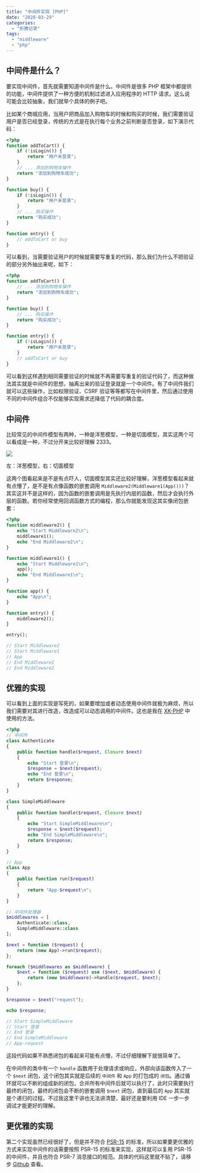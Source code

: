 ```yaml
---
title: "中间件实现 [PHP]"
date: "2020-03-29"
categories:
  - "折腾记录"
tags:
  - "middleware"
  - "php"
---
```


## 中间件是什么？

要实现中间件，首先就需要知道中间件是什么。中间件是很多 PHP 框架中都提供的功能，中间件提供了一种方便的机制过滤进入应用程序的 HTTP 请求。这么说可能会比较抽象，我们就举个具体的例子吧。

比如某个商城应用，当用户把商品加入购物车的时候和购买的时候，我们需要验证用户是否已经登录，传统的方式是在执行每个业务之前判断是否登录，如下演示代码：

```php
<?php
function addToCart() {
    if (!isLogin()) {
        return "用户未登录";
    }
    // ... 添加到购物车操作
    return "添加到购物车成功";
}

function buy() {
    if (!isLogin()) {
        return "用户未登录";
    }
    // ... 购买操作
    return "购买成功";
}

function entry() {
    // addToCart or buy
}
```

可以看到，当需要验证用户的时候就需要写重复的代码，那么我们为什么不把验证的部分另外抽出来呢，如下：

```php
<?php
function addToCart() {
    // ... 添加到购物车操作
    return "添加到购物车成功";
}

function buy() {
    // ... 购买操作
    return "购买成功";
}

function entry() {
    if (!isLogin()) {
        return "用户未登录";
    }
    // addToCart or buy
}
```

可以看到这样遇到相同需要验证的时候就不再需要写重复的验证代码了，而这种做法其实就是中间件的思想，抽离出来的验证登录就是一个中间件。有了中间件我们就可以这些操作，比如权限验证、CSRF 验证等等都写在中间件里，然后通过使用不同的中间件组合不仅能够实现需求还降低了代码的耦合度。

## 中间件

比较常见的中间件模型有两种，一种是洋葱模型，一种是切面模型，其实这两个可以看成是一种，不过分开来比较好理解 2333。

![](https://cdn.jsdelivr.net/gh/syfxlin/pic/2020/03/20200329174523.png)

左：洋葱模型，右：切面模型

这两个图看起来是不是有点吓人，切面模型其实还比较好理解，洋葱模型看起来就有点懵了，是不是有点像函数的嵌套调用 `Middleware2(Middleware1(App()))`？其实这并不是这样的，因为函数的嵌套调用是先执行内层的函数，然后才会执行外层的函数。若你经常使用回调函数方式的编程，那么你就能发现这其实像闭包嵌套：

```php
<?php
function middleware2() {
    echo "Start Middleware2\n";
    middleware1();
    echo "End Middleware2\n";
}

function middleware1() {
    echo "Start Middleware1\n";
    app();
    echo "End Middleware1\n";
}

function app() {
    echo "App\n";
}

function entry() {
    middleware2();
}

entry();

// Start Middleware2
// Start Middleware1
// App
// End Middleware1
// End Middleware2
```

## 优雅的实现

可以看到上面的实现是写死的，如果要增加或者动态使用中间件就极为麻烦，所以我们需要对其进行改造，改造成可以动态调用的中间件。这也是我在 [XK-PHP](https://github.com/syfxlin/xkphp) 中使用的方法。

```php
<?php
// 中间件
class Authenticate
{
    public function handle($request, Closure $next)
    {
        echo "Start 登录\n";
        $response = $next($request);
        echo "End 登录\n";
        return $response;
    }
}

class SimpleMiddleware
{
    public function handle($request, Closure $next)
    {
        echo "Start SimpleMiddleware\n";
        $response = $next($request);
        echo "End SimpleMiddleware\n";
        return $response;
    }
}

// App
class App
{
    public function run($request)
    {
        return "App-$request\n";
    }
}

// 中间件处理器
$middlewares = [
    Authenticate::class,
    SimpleMiddleware::class
];

$next = function ($request) {
    return (new App)->run($request);
};

foreach ($middlewares as $middleware) {
    $next = function ($request) use ($next, $middleware) {
        return (new $middleware)->handle($request, $next);
    };
}

$response = $next("request");

echo $response;

// Start SimpleMiddleware
// Start 登录
// End 登录
// End SimpleMiddleware
// App-request
```

这段代码如果不熟悉闭包的看起来可能有点懵，不过仔细理解下就很简单了。

在中间件的类中有一个 `handle` 函数用于处理请求或响应，外部向该函数传入了一个 `$next` 闭包，这个闭包其实就是后续的 `中间件` 和 `App` 的打包成的 `闭包`。通过循环就可以不断的组成新的闭包，合并所有中间件后就可以执行了，此时只需要执行最终的闭包，最终的闭包会不断的嵌套调用 `$next` 闭包，直到最后的 `App` 其实就是个递归的过程。不过我这里干讲也无法讲清楚，最好还是要利用 IDE 一步一步调试才能更好的理解。

## 更优雅的实现

第二个实现虽然已经很好了，但是并不符合 [PSR-15](https://learnku.com/docs/psr/psr-15-request-handlers/1626) 的标准，所以如果要更优雅的方式来实现中间件的话需要按照 PSR-15 的标准来实现，这样就可以复用 PSR-15 的中间件，并且也符合 PSR-7 消息接口的规范。具体的代码这里就不贴了，请移步 [Github](https://github.com/syfxlin/blog-code) 查看。
